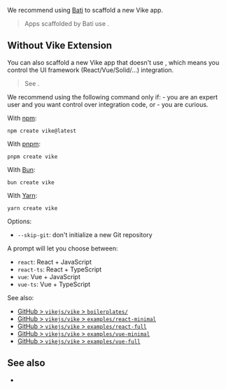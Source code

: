 
We recommend using [Bati](https://batijs.dev) to scaffold a new Vike app.

> Apps scaffolded by Bati use <UiFrameworkVikeExtensionNames links/>.

## Without Vike Extension

You can also scaffold a new Vike app that doesn't use <UiFrameworkVikeExtensionNames links/>, which means you control the UI framework (React/Vue/Solid/...) integration.

> See <Link href="/why#optional-control" />.

<Warning>
We recommend using the following command only if:
 - you are an expert user and you want control over integration code, or
 - you are curious.
</Warning>

With [npm](https://www.npmjs.com):

```shell
npm create vike@latest
```

With [pnpm](https://pnpm.io):

```shell
pnpm create vike
```

With [Bun](https://bun.sh):

```shell
bun create vike
```

With [Yarn](https://yarnpkg.com):

```shell
yarn create vike
```

Options:
- `--skip-git`: don't initialize a new Git repository

A prompt will let you choose between:
- `react`: React + JavaScript
- `react-ts`: React + TypeScript
- `vue`: Vue + JavaScript
- `vue-ts`: Vue + TypeScript

See also:
- [GitHub > `vikejs/vike` > `boilerplates/`](https://github.com/vikejs/vike/tree/main/boilerplates)
- [GitHub > `vikejs/vike` > `examples/react-minimal`](https://github.com/vikejs/vike/tree/main/examples/react-minimal)
- [GitHub > `vikejs/vike` > `examples/react-full`](https://github.com/vikejs/vike/tree/main/examples/react-full)
- [GitHub > `vikejs/vike` > `examples/vue-minimal`](https://github.com/vikejs/vike/tree/main/examples/react-minimal)
- [GitHub > `vikejs/vike` > `examples/vue-full`](https://github.com/vikejs/vike/tree/main/examples/vue-full)


## See also

- <Link href="/add" />
